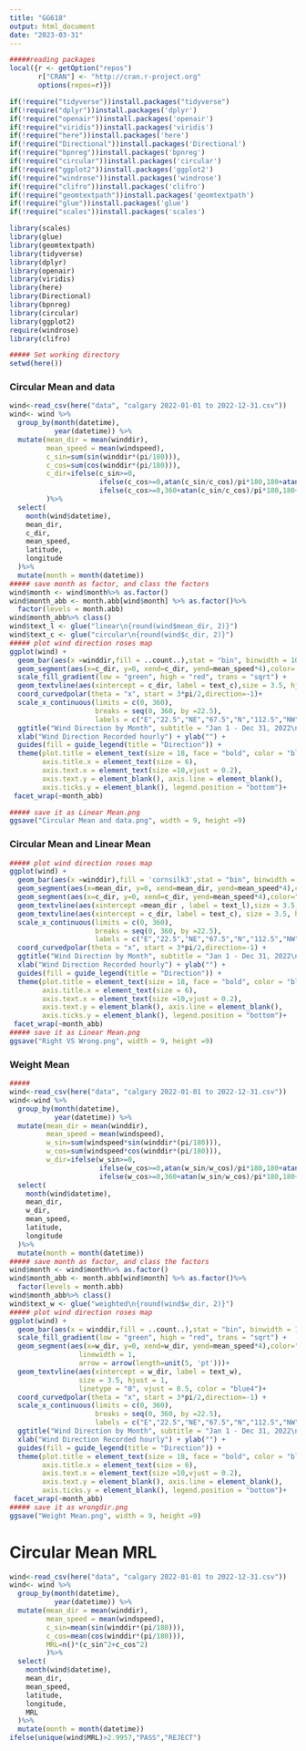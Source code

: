 ---
title: "GG618"
output: html_document
date: "2023-03-31"
---

```{r,echo=FALSE, message=FALSE,warning = FALSE, error = FALSE, results='hide'}
#####reading packages
local({r <- getOption("repos")
       r["CRAN"] <- "http://cran.r-project.org" 
       options(repos=r)})

if(!require("tidyverse"))install.packages("tidyverse")
if(!require("dplyr"))install.packages('dplyr')
if(!require("openair"))install.packages('openair')
if(!require("viridis"))install.packages('viridis')
if(!require("here"))install.packages('here')
if(!require("Directional"))install.packages('Directional')
if(!require("bpnreg"))install.packages('bpnreg')
if(!require("circular"))install.packages('circular')
if(!require("ggplot2"))install.packages('ggplot2')
if(!require("windrose"))install.packages('windrose')
if(!require("clifro"))install.packages('clifro')
if(!require("geomtextpath"))install.packages('geomtextpath')
if(!require("glue"))install.packages('glue')
if(!require("scales"))install.packages('scales')

library(scales)
library(glue)
library(geomtextpath)
library(tidyverse)
library(dplyr)
library(openair)
library(viridis)
library(here)
library(Directional)
library(bpnreg)
library(circular)
library(ggplot2)
require(windrose)
library(clifro)

##### Set working directory
setwd(here())
```

### Circular Mean and data
```{r,echo=FALSE, message=FALSE,warning = FALSE, error = FALSE, results='hide'}
wind<-read_csv(here("data", "calgary 2022-01-01 to 2022-12-31.csv"))
wind<- wind %>%  
  group_by(month(datetime), 
           year(datetime)) %>%
  mutate(mean_dir = mean(winddir), 
         mean_speed = mean(windspeed),
         c_sin=sum(sin(winddir*(pi/180))),
         c_cos=sum(cos(winddir*(pi/180))),
         c_dir=ifelse(c_sin>=0,
                      ifelse(c_cos>=0,atan(c_sin/c_cos)/pi*180,180+atan(c_sin/c_cos)/pi*180),
                      ifelse(c_cos>=0,360+atan(c_sin/c_cos)/pi*180,180+atan(c_sin/c_cos)/pi*180))
         )%>%
  select(
    month(wind$datetime), 
    mean_dir,
    c_dir,
    mean_speed, 
    latitude,
    longitude
  )%>% 
  mutate(month = month(datetime))
##### save month as factor, and class the factors
wind$month <- wind$month%>% as.factor()
wind$month_abb <- month.abb[wind$month] %>% as.factor()%>%
  factor(levels = month.abb)
wind$month_abb%>% class()
wind$text_l <- glue("linear\n{round(wind$mean_dir, 2)}")
wind$text_c <- glue("circular\n{round(wind$c_dir, 2)}")
##### plot wind direction roses map
ggplot(wind) + 
  geom_bar(aes(x =winddir,fill = ..count..),stat = "bin", binwidth = 10)+
  geom_segment(aes(x=c_dir, y=0, xend=c_dir, yend=mean_speed*4),color='#660099',linewidth = 1,arrow = arrow(length=unit(5, 'pt')))+
  scale_fill_gradient(low = "green", high = "red", trans = "sqrt") +
  geom_textvline(aes(xintercept = c_dir, label = text_c),size = 3.5, hjust = 1,linetype = "dashed", vjust = 0.5, color = "black")+
  coord_curvedpolar(theta = "x", start = 3*pi/2,direction=-1)+
  scale_x_continuous(limits = c(0, 360),
                     breaks = seq(0, 360, by =22.5),
                     labels = c("E","22.5","NE","67.5","N","112.5","NW","157.5","W","202.5","SW","247.5","S","292.5","SE","337.5","E")) +
  ggtitle("Wind Direction by Month", subtitle = "Jan 1 - Dec 31, 2022\n Calgary") + 
  xlab("Wind Direction Recorded hourly") + ylab("") +
  guides(fill = guide_legend(title = "Direction")) + 
  theme(plot.title = element_text(size = 18, face = "bold", color = "blue"),
        axis.title.x = element_text(size = 6),
        axis.text.x = element_text(size =10,vjust = 0.2),
        axis.text.y = element_blank(), axis.line = element_blank(), 
        axis.ticks.y = element_blank(), legend.position = "bottom")+
 facet_wrap(~month_abb)

##### save it as Linear Mean.png
ggsave("Circular Mean and data.png", width = 9, height =9)
```

### Circular Mean and Linear Mean
```{r,echo=FALSE, message=FALSE,warning = FALSE, error = FALSE, results='hide'}

##### plot wind direction roses map
ggplot(wind) + 
  geom_bar(aes(x =winddir),fill = 'cornsilk3',stat = "bin", binwidth = 10) +
  geom_segment(aes(x=mean_dir, y=0, xend=mean_dir, yend=mean_speed*4),color='#660099',linewidth = 1,arrow = arrow(length=unit(5, 'pt')))+
  geom_segment(aes(x=c_dir, y=0, xend=c_dir, yend=mean_speed*4),color="chartreuse3",linewidth = 1,arrow = arrow(length=unit(5, 'pt')))+
  geom_textvline(aes(xintercept =mean_dir , label = text_l),size = 3.5, hjust = 1, vjust = 0.5, color = "black",linetype="0")+
  geom_textvline(aes(xintercept = c_dir, label = text_c), size = 3.5, hjust = 1, vjust = 0.5, color = "black",linetype="0")+
  scale_x_continuous(limits = c(0, 360),
                     breaks = seq(0, 360, by =22.5),
                     labels = c("E","22.5","NE","67.5","N","112.5","NW","157.5","W","202.5","SW","247.5","S","292.5","SE","337.5","E")) +
  coord_curvedpolar(theta = "x", start = 3*pi/2,direction=-1) +
  ggtitle("Wind Direction by Month", subtitle = "Jan 1 - Dec 31, 2022\n Calgary") + 
  xlab("Wind Direction Recorded hourly") + ylab("") +
  guides(fill = guide_legend(title = "Direction")) + 
  theme(plot.title = element_text(size = 18, face = "bold", color = "blue"),
        axis.title.x = element_text(size = 6),
        axis.text.x = element_text(size =10,vjust = 0.2),
        axis.text.y = element_blank(), axis.line = element_blank(), 
        axis.ticks.y = element_blank(), legend.position = "bottom")+
 facet_wrap(~month_abb)
##### save it as Linear Mean.png
ggsave("Right VS Wrong.png", width = 9, height =9)
```

### Weight Mean
```{r,echo=FALSE, message=FALSE,warning = FALSE, error = FALSE, results='hide'}
#####
wind<-read_csv(here("data", "calgary 2022-01-01 to 2022-12-31.csv"))
wind<-wind %>% 
  group_by(month(datetime), 
           year(datetime)) %>%
  mutate(mean_dir = mean(winddir), 
         mean_speed = mean(windspeed),
         w_sin=sum(windspeed*sin(winddir*(pi/180))),
         w_cos=sum(windspeed*cos(winddir*(pi/180))),
         w_dir=ifelse(w_sin>=0,
                      ifelse(w_cos>=0,atan(w_sin/w_cos)/pi*180,180+atan(w_sin/w_cos)/pi*180),
                      ifelse(w_cos>=0,360+atan(w_sin/w_cos)/pi*180,180+atan(w_sin/w_cos)/pi*180)))%>%
  select(
    month(wind$datetime), 
    mean_dir,
    w_dir,
    mean_speed, 
    latitude,
    longitude
  )%>% 
  mutate(month = month(datetime))
##### save month as factor, and class the factors
wind$month <- wind$month%>% as.factor()
wind$month_abb <- month.abb[wind$month] %>% as.factor()%>%
  factor(levels = month.abb)
wind$month_abb%>% class()
wind$text_w <- glue("weighted\n{round(wind$w_dir, 2)}")
##### plot wind direction roses map
ggplot(wind) + 
  geom_bar(aes(x = winddir,fill = ..count..),stat = "bin", binwidth = 10) +
  scale_fill_gradient(low = "green", high = "red", trans = "sqrt") +
  geom_segment(aes(x=w_dir, y=0, xend=w_dir, yend=mean_speed*4),color="black", 
                 linewidth = 1,
                 arrow = arrow(length=unit(5, 'pt')))+
  geom_textvline(aes(xintercept = w_dir, label = text_w),
                 size = 3.5, hjust = 1,
                 linetype = "0", vjust = 0.5, color = "blue4")+
  coord_curvedpolar(theta = "x", start = 3*pi/2,direction=-1) +
  scale_x_continuous(limits = c(0, 360),
                     breaks = seq(0, 360, by =22.5),
                     labels = c("E","22.5","NE","67.5","N","112.5","NW","157.5","W","202.5","SW","247.5","S","292.5","SE","337.5","E")) +
  ggtitle("Wind Direction by Month", subtitle = "Jan 1 - Dec 31, 2022\n Calgary") + 
  xlab("Wind Direction Recorded hourly") + ylab("") +
  guides(fill = guide_legend(title = "Direction")) + 
  theme(plot.title = element_text(size = 18, face = "bold", color = "blue"),
        axis.title.x = element_text(size = 6),
        axis.text.x = element_text(size =10,vjust = 0.2),
        axis.text.y = element_blank(), axis.line = element_blank(), 
        axis.ticks.y = element_blank(), legend.position = "bottom")+
 facet_wrap(~month_abb)
##### save it as wrongdir.png
ggsave("Weight Mean.png", width = 9, height =9)
```

# Circular Mean  MRL
```{r,echo=FALSE, message=FALSE,warning = FALSE, error = FALSE, results='hide'}
wind<-read_csv(here("data", "calgary 2022-01-01 to 2022-12-31.csv"))
wind<- wind %>% 
  group_by(month(datetime), 
           year(datetime)) %>%
  mutate(mean_dir = mean(winddir), 
         mean_speed = mean(windspeed),
         c_sin=mean(sin(winddir*(pi/180))),
         c_cos=mean(cos(winddir*(pi/180))),
         MRL=n()*(c_sin^2+c_cos^2)
         )%>%
  select(
    month(wind$datetime), 
    mean_dir,
    mean_speed, 
    latitude,
    longitude,
    MRL
  )%>% 
  mutate(month = month(datetime))
ifelse(unique(wind$MRL)>2.9957,"PASS","REJECT")
```
